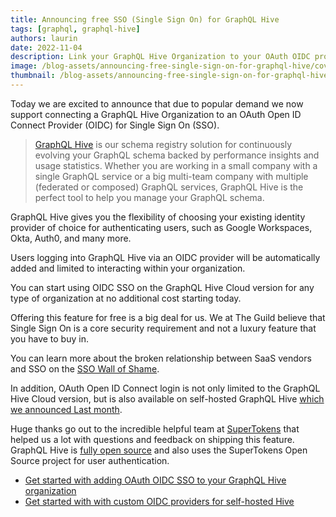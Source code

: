```yaml
---
title: Announcing free SSO (Single Sign On) for GraphQL Hive
tags: [graphql, graphql-hive]
authors: laurin
date: 2022-11-04
description: Link your GraphQL Hive Organization to your OAuth OIDC provider of choice.
image: /blog-assets/announcing-free-single-sign-on-for-graphql-hive/cover.png
thumbnail: /blog-assets/announcing-free-single-sign-on-for-graphql-hive/thumbnail.png
---
```


Today we are excited to announce that due to popular demand we now support connecting a GraphQL Hive Organization to an OAuth Open ID Connect Provider (OIDC) for Single Sign On (SSO).

> [GraphQL Hive](https://graphql-hive.com/) is our schema registry solution for continuously evolving your GraphQL schema backed by performance insights and usage statistics. Whether you are working in a small company with a single GraphQL service or a big multi-team company with multiple (federated or composed) GraphQL services, GraphQL Hive is the perfect tool to help you manage your GraphQL schema.

GraphQL Hive gives you the flexibility of choosing your existing identity provider of choice for authenticating users, such as Google Workspaces, Okta, Auth0, and many more.

Users logging into GraphQL Hive via an OIDC provider will be automatically added and limited to interacting within your organization.

You can start using OIDC SSO on the GraphQL Hive Cloud version for any type of organization at no additional cost starting today.

Offering this feature for free is a big deal for us.
We at The Guild believe that Single Sign On is a core security requirement and not a luxury feature that you have to buy in.

You can learn more about the broken relationship between SaaS vendors and SSO on the [SSO Wall of Shame](https://sso.tax/).

In addition, OAuth Open ID Connect login is not only limited to the GraphQL Hive Cloud version, but is also available on self-hosted GraphQL Hive [which we announced Last month](/blog/announcing-self-hosted-graphql-hive).

Huge thanks go out to the incredible helpful team at [SuperTokens](https://supertokens.com/) that helped us a lot with questions and feedback on shipping this feature.
GraphQL Hive is [fully open source](http://github.com/kamilkisiela/graphql-hive) and also uses the SuperTokens Open Source project for user authentication.

- [Get started with adding OAuth OIDC SSO to your GraphQL Hive organization](https://docs.graphql-hive.com/features/sso-oidc-provider)
- [Get started with with custom OIDC providers for self-hosted Hive](https://docs.graphql-hive.com/self-hosting/oidc-login)
